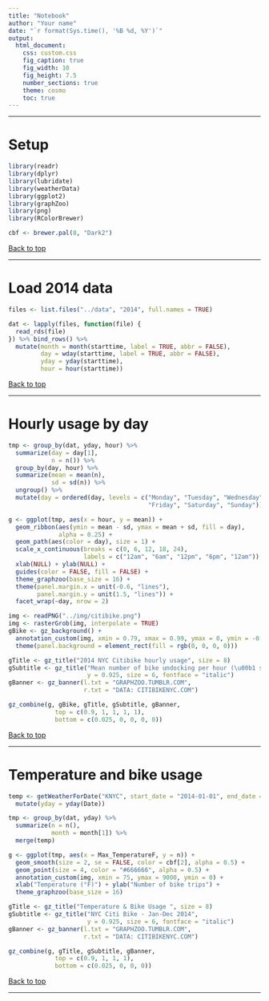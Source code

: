 ```yaml
---
title: "Notebook"
author: "Your name"
date: "`r format(Sys.time(), '%B %d, %Y')`"
output:
  html_document:
    css: custom.css
    fig_caption: true
    fig_width: 10
    fig_height: 7.5
    number_sections: true
    theme: cosmo
    toc: true
---
```


--- 

# Setup

```r
library(readr)
library(dplyr)
library(lubridate)
library(weatherData)
library(ggplot2)
library(graphZoo)
library(png)
library(RColorBrewer)

cbf <- brewer.pal(8, "Dark2")
```

[Back to top]("#")

---

# Load 2014 data

```r
files <- list.files("../data", "2014", full.names = TRUE)

dat <- lapply(files, function(file) {
  read_rds(file)
}) %>% bind_rows() %>%
  mutate(month = month(starttime, label = TRUE, abbr = FALSE),
         day = wday(starttime, label = TRUE, abbr = FALSE),
         yday = yday(starttime),
         hour = hour(starttime))
```

[Back to top]("#")

---

# Hourly usage by day

```r
tmp <- group_by(dat, yday, hour) %>%
  summarize(day = day[1],
            n = n()) %>%
  group_by(day, hour) %>%
  summarize(mean = mean(n),
            sd = sd(n)) %>%
  ungroup() %>%
  mutate(day = ordered(day, levels = c("Monday", "Tuesday", "Wednesday", "Thursday", 
                                       "Friday", "Saturday", "Sunday")))

g <- ggplot(tmp, aes(x = hour, y = mean)) +
  geom_ribbon(aes(ymin = mean - sd, ymax = mean + sd, fill = day), 
              alpha = 0.25) +
  geom_path(aes(color = day), size = 1) + 
  scale_x_continuous(breaks = c(0, 6, 12, 18, 24),
                     labels = c("12am", "6am", "12pm", "6pm", "12am")) + 
  xlab(NULL) + ylab(NULL) + 
  guides(color = FALSE, fill = FALSE) +
  theme_graphzoo(base_size = 16) +
  theme(panel.margin.x = unit(-0.6, "lines"),
        panel.margin.y = unit(1.5, "lines")) + 
  facet_wrap(~day, nrow = 2)

img <- readPNG("../img/citibike.png")
img <- rasterGrob(img, interpolate = TRUE)
gBike <- gz_background() +
  annotation_custom(img, xmin = 0.79, xmax = 0.99, ymax = 0, ymin = -0.76) + 
  theme(panel.background = element_rect(fill = rgb(0, 0, 0, 0)))

gTitle <- gz_title("2014 NYC Citibike hourly usage", size = 8)
gSubtitle <- gz_title("Mean number of bike undocking per hour (\u00b1 sd)", 
                      y = 0.925, size = 6, fontface = "italic")
gBanner <- gz_banner(l.txt = "GRAPHZOO.TUMBLR.COM", 
                     r.txt = "DATA: CITIBIKENYC.COM")

gz_combine(g, gBike, gTitle, gSubtitle, gBanner,
             top = c(0.9, 1, 1, 1, 1), 
             bottom = c(0.025, 0, 0, 0, 0))
```

[Back to top]("#")

---

# Temperature and bike usage

```r
temp <- getWeatherForDate("KNYC", start_date = "2014-01-01", end_date = "2014-12-31") %>%
  mutate(yday = yday(Date))

tmp <- group_by(dat, yday) %>%
  summarize(n = n(),
            month = month[1]) %>%
  merge(temp)

g <- ggplot(tmp, aes(x = Max_TemperatureF, y = n)) +
  geom_smooth(size = 2, se = FALSE, color = cbf[2], alpha = 0.5) + 
  geom_point(size = 4, color = "#666666", alpha = 0.5) + 
  annotation_custom(img, xmin = 75, ymax = 9000, ymin = 0) + 
  xlab("Temperature (°F)") + ylab("Number of bike trips") +
  theme_graphzoo(base_size = 16)

gTitle <- gz_title("Temperature & Bike Usage ", size = 8)
gSubtitle <- gz_title("NYC Citi Bike - Jan-Dec 2014", 
                      y = 0.925, size = 6, fontface = "italic")
gBanner <- gz_banner(l.txt = "GRAPHZOO.TUMBLR.COM", 
                     r.txt = "DATA: CITIBIKENYC.COM")

gz_combine(g, gTitle, gSubtitle, gBanner,
             top = c(0.9, 1, 1, 1), 
             bottom = c(0.025, 0, 0, 0))
```

[Back to top]("#")

---



